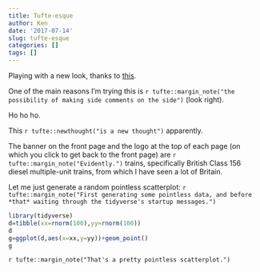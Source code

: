 ```yaml
---
title: Tufte-esque
author: Ken
date: '2017-07-14'
slug: tufte-esque
categories: []
tags: []
---
```


Playing with a new look, thanks to [this](http://livefreeordichotomize.com/2017/07/13/introducing-the-tuftesque-blogdown-theme/). 

One of the main reasons I'm trying this is 
`r tufte::margin_note("the possibility of making side comments on the side")`
(look right).

Ho ho ho.

This `r tufte::newthought("is a new thought")` apparently.

The banner on the front page and the logo at the top of each page (on which you click to get back to the front page) are `r tufte::margin_note("Evidently.")` trains, specifically British Class 156 diesel multiple-unit trains, from which I have seen a lot of Britain.

Let me just generate a random pointless scatterplot: `r tufte::margin_note("First generating some pointless data, and before *that* waiting through the tidyverse's startup messages.")`

```r
library(tidyverse)
d=tibble(xx=rnorm(100),yy=rnorm(100))
d
g=ggplot(d,aes(x=xx,y=yy))+geom_point()
g
```

`r tufte::margin_note("That's a pretty pointless scatterplot.")`

